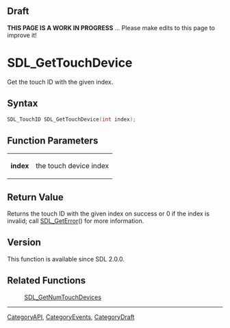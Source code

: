 
== Draft ==

'''THIS PAGE IS A WORK IN PROGRESS''' ... Please make edits to this page to improve it!



<!-- #*^*^*^*^*See https://wiki.libsdl.org/SGFunctions for details on editing this page*^*^*^*^* -->
= SDL_GetTouchDevice =

Get the touch ID with the given index.

== Syntax ==

<syntaxhighlight lang='c'>
SDL_TouchID SDL_GetTouchDevice(int index);
</syntaxhighlight>

== Function Parameters ==

{|
|'''index'''
|the touch device index
|}

== Return Value ==

Returns the touch ID with the given index on success or 0 if the index is
invalid; call [[SDL_GetError]]() for more information.

== Version ==

This function is available since SDL 2.0.0.

== Related Functions ==

:[[SDL_GetNumTouchDevices]]

----
[[CategoryAPI]], [[CategoryEvents]], [[CategoryDraft]]
<!-- #See the Style Guide for instructions on editing the footer. -->


